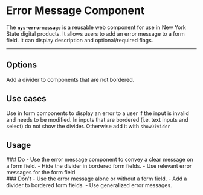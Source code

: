 
<Meta of={NysErrorMessageStories} title="Components/Select/Documentation" />


# Error Message **Component**

<nys-alert
  type="warning"
  heading="This component should not be used alone. It is already built into form fields.">
</nys-alert>

The **`nys-errormessage`** is a reusable web component for use in New York State digital products. It allows users to add an error message to a form field. It can display description and optional/required flags.

<div className="nys-grid-row nys-grid-gap-1">
  <nys-badge label="Stable" prefixIcon="code"></nys-badge>
  <nys-badge
    prefixIcon
    prefixLabel="WCAG 2.2"
    label="AA"
    intent="success"
  ></nys-badge>
</div>

***

<Canvas of={NysErrorMessageStories.Basic} />

<Controls />

## Options
Add a divider to components that are not bordered.
<Canvas of={NysErrorMessageStories.Divider} />

## Use cases
Use in form components to display an error to a user if the input is invalid and needs to be modified.
In inputs that are bordered (i.e. text inputs and select) do not show the divider. Otherwise add it with `showDivider`

## Usage

<div className="nys-grid-row nys-grid-gap-lg">
  <div className="nys-mobile-lg:nys-grid-col">
    <div className="usage-card usage-card--do">
      ### <nys-icon name="check_circle" color="var(--nys-color-success)" /> Do
    - Use the error message component to convey a clear message on a form field.
    - Hide the divider in bordered form fields.
    - Use relevant error messages for the form field
    </div>
  </div>
  <div className="nys-mobile-lg:nys-grid-col">
    <div className="usage-card usage-card--dont">
      ### <nys-icon name="error" color="var(--nys-color-danger)" /> Don't
    - Use the error message alone or without a form field.
    - Add a divider to bordered form fields.
    - Use generalized error messages.
    </div>
  </div>
</div>
